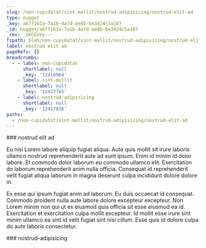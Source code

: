 ```yaml
---
slug: /non-cupidatat/sint-mollit/nostrud-adipisicing/nostrud-elit-ad
type: nugget
_key: a67f161a-7a1b-4a7d-ae8b-be3424c5a107
_id: nugget/a67f161a-7a1b-4a7d-ae8b-be3424c5a107
_rev: _iKCEoVy---
fspath: blah/non-cupidatat/sint-mollit/nostrud-adipisicing/nostrud-elit-ad.md
label: nostrud elit ad
pageRefs: {}
breadcrumbs:
  - - label: non-cupidatat
      shortlabel: null
      _key: '12416964'
    - label: sint-mollit
      shortlabel: null
      _key: '12417765'
    - label: nostrud-adipisicing
      shortlabel: null
      _key: '12417836'
paths:
  - /non-cupidatat/sint-mollit/nostrud-adipisicing/nostrud-elit-ad
---
```


<NuggetArea>
<Nugget slug="/non-cupidatat/sint-mollit/nostrud-adipisicing/nostrud-elit-ad" type="nugget" _key="a67f161a-7a1b-4a7d-ae8b-be3424c5a107" _id="nugget/a67f161a-7a1b-4a7d-ae8b-be3424c5a107" _rev="_iKCEoVy---" fspath="blah/non-cupidatat/sint-mollit/nostrud-adipisicing/nostrud-elit-ad.md" label="nostrud elit ad" paths="/non-cupidatat/sint-mollit/nostrud-adipisicing/nostrud-elit-ad">
<NuggetBody>
### nostrud elit ad

Eu nisi Lorem labore aliquip fugiat aliqua. Aute quis mollit sit irure laboris ullamco nostrud reprehenderit aute ad sunt ipsum. Enim id minim id dolor labore. Et commodo dolor laborum eu commodo ullamco elit. Exercitation do laborum reprehenderit anim nulla officia. Consequat id reprehenderit velit fugiat aliqua laborum in magna deserunt culpa incididunt dolore dolore in.

Ex esse qui ipsum fugiat anim ad laborum. Eu duis occaecat id consequat. Commodo proident nulla aute labore dolore excepteur excepteur. Non Lorem minim non qui ut ex eiusmod quis officia sit esse eiusmod ea id. Exercitation et exercitation culpa mollit excepteur. Id mollit esse irure sint minim ullamco ea sint id velit fugiat sint nisi cillum. Esse quis id dolore culpa do aute laboris consectetur.

</NuggetBody>
<Breadcrumbs>
<Crumbs>
<Crumb _key="12416964" label="non-cupidatat" /><Crumb _key="12417765" label="sint-mollit" /><Crumb _key="12417836" label="nostrud-adipisicing" />
</Crumbs>
</Breadcrumbs>
</Nugget>

<NuggetsInbound>
</NuggetsInbound>
<NuggetsOutbound>
</NuggetsOutbound>
</NuggetArea>
<PassagesInbound>
<Passage direction="inbound" type="passage" _key="12417836" _id="passage/12417836" _rev="_iKCEoVq--_" label="nostrud-adipisicing" passage="nostrud-adipisicing" fspath="blah/non-cupidatat/sint-mollit/nostrud-adipisicing" paths="/non-cupidatat/sint-mollit/nostrud-adipisicing" slug="/non-cupidatat/sint-mollit/nostrud-adipisicing">
<NuggetBody>
### nostrud-adipisicing

</NuggetBody>
<Breadcrumbs>
<Crumbs>
<Crumb _key="12416964" label="non-cupidatat" /><Crumb _key="12417765" label="sint-mollit" />
</Crumbs>
</Breadcrumbs>
</Passage>

</PassagesInbound>
<PassagesOutbound>
</PassagesOutbound>